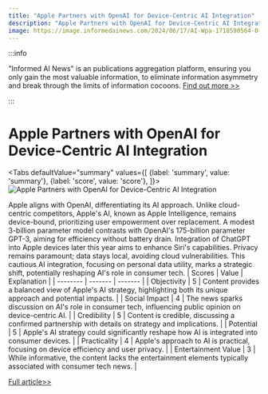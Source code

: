 ```yaml
---
title: "Apple Partners with OpenAI for Device-Centric AI Integration"
description: "Apple Partners with OpenAI for Device-Centric AI Integration"
image: https://image.informedainews.com/2024/06/17/AI-Wpa-1718590564-0.jpg
---
```



:::info

"Informed AI News" is an publications aggregation platform, ensuring you only gain the most valuable information, to eliminate information asymmetry and break through the limits of information cocoons.  [Find out more >>](/)

:::

# Apple Partners with OpenAI for Device-Centric AI Integration


<Tabs
	defaultValue="summary"
	values={[
	{label: 'summary', value: 'summary'},
	{label: 'score', value: 'score'},
]}>
<TabItem value="summary">
<img
  src="https://image.informedainews.com/2024/06/17/AI-Wpa-1718590564-0.jpg"
  alt="Apple Partners with OpenAI for Device-Centric AI Integration"
/>



Apple aligns with OpenAI, differentiating its AI approach. Unlike cloud-centric competitors, Apple's AI, known as Apple Intelligence, remains device-bound, prioritizing user empowerment over replacement. A modest 3-billion parameter model contrasts with OpenAI's 175-billion parameter GPT-3, aiming for efficiency without battery drain. Integration of ChatGPT into Apple devices later this year aims to enhance Siri's capabilities. Privacy remains paramount; data stays local, avoiding cloud vulnerabilities. This cautious AI integration, focusing on personal data utility, marks a strategic shift, potentially reshaping AI's role in consumer tech.
</TabItem>
<TabItem value="score">
	| Scores     | Value   | Explanation |
	| -------- | ------- | ------- |
	| Objectivity  | 5    | Content provides a balanced view of Apple's AI strategy, highlighting both its unique approach and potential impacts.    |
	| Social Impact | 4     | The news sparks discussion on AI's role in consumer tech, influencing public opinion on device-centric AI.    |
	| Credibility    | 5    | Content is credible, discussing a confirmed partnership with details on strategy and implications.    |
	| Potential    | 5    | Apple's AI strategy could significantly reshape how AI is integrated into consumer devices.    |
	| Practicality    | 4    | Apple's approach to AI is practical, focusing on device efficiency and user privacy.    |
	| Entertainment Value    | 3    | While informative, the content lacks the entertainment elements typically associated with consumer tech news.    |
</TabItem>
</Tabs>

[Full article>>](https://sputniknews.com/20240611/apple-announces-deal-with-openai-officially-jumping-into-ai-tech-wave-1118909131.html)
